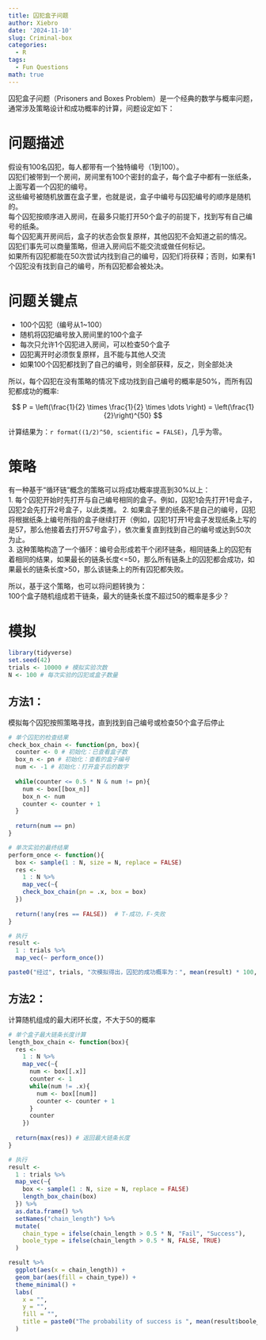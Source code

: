 ```yaml
---
title: 囚犯盒子问题
author: Xiebro
date: '2024-11-10'
slug: Criminal-box
categories:
  - R
tags:
  - Fun Questions
math: true
---
```


囚犯盒子问题（Prisoners and Boxes Problem）是一个经典的数学与概率问题，通常涉及策略设计和成功概率的计算，问题设定如下：

# 问题描述
假设有100名囚犯，每人都带有一个独特编号（1到100）。  
囚犯们被带到一个房间，房间里有100个密封的盒子，每个盒子中都有一张纸条，上面写着一个囚犯的编号。  
这些编号被随机放置在盒子里，也就是说，盒子中编号与囚犯编号的顺序是随机的。  
每个囚犯按顺序进入房间，在最多只能打开50个盒子的前提下，找到写有自己编号的纸条。  
每个囚犯离开房间后，盒子的状态会恢复原样，其他囚犯不会知道之前的情况。  
囚犯们事先可以商量策略，但进入房间后不能交流或做任何标记。  
如果所有囚犯都能在50次尝试内找到自己的编号，囚犯们将获释；否则，如果有1个囚犯没有找到自己的编号，所有囚犯都会被处决。

# 问题关键点
- 100个囚犯（编号从1~100）
- 随机将囚犯编号放入房间里的100个盒子
- 每次只允许1个囚犯进入房间，可以检查50个盒子
- 囚犯离开时必须恢复原样，且不能与其他人交流
- 如果100个囚犯都找到了自己的编号，则全部获释，反之，则全部处决

所以，每个囚犯在没有策略的情况下成功找到自己编号的概率是50%，而所有囚犯都成功的概率:  


$$
P = \left(\frac{1}{2} \times \frac{1}{2} \times \dots \right) = \left(\frac{1}{2}\right)^{50}
$$

  
计算结果为：`r format((1/2)^50, scientific = FALSE)`，几乎为零。  

# 策略  
有一种基于“循环链”概念的策略可以将成功概率提高到30%以上：  
1. 每个囚犯开始时先打开与自己编号相同的盒子。例如，囚犯1会先打开1号盒子，囚犯2会先打开2号盒子，以此类推。
2. 如果盒子里的纸条不是自己的编号，囚犯将根据纸条上编号所指的盒子继续打开（例如，囚犯1打开1号盒子发现纸条上写的是57，那么他接着去打开57号盒子），依次重复直到找到自己的编号或达到50次为止。  
3. 这种策略构造了一个循环：编号会形成若干个闭环链条，相同链条上的囚犯有着相同的结果，如果最长的链条长度<=50，那么所有链条上的囚犯都会成功，如果最长的链条长度>50，那么该链条上的所有囚犯都失败。

所以，基于这个策略，也可以将问题转换为：  
100个盒子随机组成若干链条，最大的链条长度不超过50的概率是多少？

# 模拟
```r
library(tidyverse)
set.seed(42)
trials <- 10000 # 模拟实验次数
N <- 100 # 每次实验的囚犯或盒子数量
```
## 方法1：
模拟每个囚犯按照策略寻找，直到找到自己编号或检查50个盒子后停止
```r
# 单个囚犯的检查结果
check_box_chain <- function(pn, box){
  counter <- 0 # 初始化：已查看盒子数
  box_n <- pn # 初始化：查看的盒子编号
  num <- -1 # 初始化：打开盒子后的数字
  
  while(counter <= 0.5 * N & num != pn){
    num <- box[[box_n]]
    box_n <- num
    counter <- counter + 1
  }
  
  return(num == pn)
}

# 单次实验的最终结果
perform_once <- function(){
  box <- sample(1 : N, size = N, replace = FALSE)
  res <- 
    1 : N %>% 
    map_vec(~{
    check_box_chain(pn = .x, box = box)
  })
  
  return(!any(res == FALSE))  # T-成功，F-失败
}

# 执行
result <- 
  1 : trials %>% 
  map_vec(~ perform_once())

paste0("经过", trials, "次模拟得出，囚犯的成功概率为：", mean(result) * 100, "%" )

```


## 方法2：
计算随机组成的最大闭环长度，不大于50的概率
```r
# 单个盒子最大链条长度计算
length_box_chain <- function(box){
  res <- 
    1 : N %>% 
    map_vec(~{
      num <- box[[.x]]
      counter <- 1
      while(num != .x){
        num <- box[[num]]
        counter <- counter + 1 
      }
      counter
    })
  
  return(max(res)) # 返回最大链条长度
}

# 执行
result <-
  1 : trials %>%  
  map_vec(~{
    box <- sample(1 : N, size = N, replace = FALSE)
    length_box_chain(box)
  }) %>% 
  as.data.frame() %>% 
  setNames("chain_length") %>% 
  mutate(
    chain_type = ifelse(chain_length > 0.5 * N, "Fail", "Success"),
    boole_type = ifelse(chain_length > 0.5 * N, FALSE, TRUE)
  )

result %>% 
  ggplot(aes(x = chain_length)) +
  geom_bar(aes(fill = chain_type)) +
  theme_minimal() +
  labs(
    x = "",
    y = "",
    fill = "",
    title = paste0("The probability of success is ", mean(result$boole_type) * 100, "%")
  )

```




